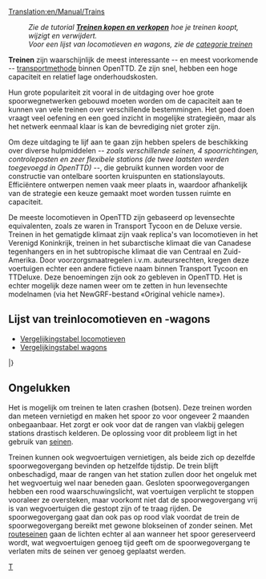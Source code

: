 [[Translation:en/Manual/Trains]]
{{nl/Inhoudsopgave}}
:''Zie de tutorial '''[[nl/Manual/Treinen kopen en verkopen|Treinen kopen en verkopen]]''' hoe je treinen koopt, wijzigt en verwijdert.''
:''Voor een lijst van locomotieven en wagons, zie de [[:Category:nl/Treinen|categorie treinen]]''

'''Treinen''' zijn waarschijnlijk de meest interessante -- en meest voorkomende -- [[nl/Manual/Voertuigen|transportmethode]] binnen OpenTTD. Ze zijn snel, hebben een hoge capaciteit en relatief lage onderhoudskosten.

Hun grote populariteit zit vooral in de uitdaging over hoe grote spoorwegnetwerken gebouwd moeten worden om de capaciteit aan te kunnen van vele treinen over verschillende bestemmingen. Het goed doen vraagt veel oefening en een goed inzicht in mogelijke strategieën, maar als het netwerk eenmaal klaar is kan de bevrediging niet groter zijn.

Om deze uitdaging te lijf aan te gaan zijn hebben spelers de beschikking over diverse hulpmiddelen ''-- zoals verschillende seinen, 4 spoorrichtingen, controleposten en zeer flexibele stations (de twee laatsten werden toegevoegd in OpenTTD) --'', die gebruikt kunnen worden voor de constructie van ontelbare soorten kruispunten en stationslayouts. Efficiëntere ontwerpen nemen vaak meer plaats in, waardoor afhankelijk van de strategie een keuze gemaakt moet worden tussen ruimte en capaciteit.

De meeste locomotieven in OpenTTD zijn gebaseerd op levensechte equivalenten, zoals ze waren in Transport Tycoon en de Deluxe versie. Treinen in het gematigde klimaat zijn vaak replica's van locomotieven in het Verenigd Koninkrijk, treinen in het subarctische klimaat die van Canadese tegenhangers en in het subtropische klimaat die van Centraal en Zuid-Amerika. Door voorzorgsmaatregelen i.v.m. auteursrechten, kregen deze voertuigen echter een andere fictieve naam binnen Transport Tycoon en TTDeluxe. Deze benoemingen zijn ook zo gebleven in OpenTTD. Het is echter mogelijk deze namen weer om te zetten in hun levensechte modelnamen (via het NewGRF-bestand «Original vehicle name»).

== Lijst van treinlocomotieven en -wagons ==

* [[nl/Manual/Base Set/Trains/Vergelijkingstabel locomotieven|Vergelijkingstabel locomotieven]]
* [[nl/Manual/Base Set/Trains/Vergelijkingstabel wagons|Vergelijkingstabel wagons]]

{{nl/Voertuigentabel/Start}}
{{en/VehicleTable/Header|Stoom}}
{{en/VehicleTable/Row|
*[[File:en/Kirbypaultank.png|Kirby Paul Tank Engine]] [[nl/Manual/Base Set/Trains/Kirby Paul Tank|Kirby Paul Tank]]
*[[File:en/Chaneyjubilee.png|Chaney "Jubilee" Engine]] [[nl/Manual/Base Set/Trains/Chaney "Jubilee"|Chaney "Jubilee"]]
*[[File:en/Ginzua4.png|Ginzu "A4" Engine]] [[nl/Manual/Base Set/Trains/Ginzu "A4"|Ginzu "A4"]]
*[[File:en/Sh8p.png|SH "8P" Engine]] [[nl/Manual/Base Set/Trains/SH "8P"|SH "8P"]]
|
*[[File:en/Wills280.png|Wills 2-8-0 Engine]] [[nl/Manual/Base Set/Trains/Wills 2-8-0|Wills 2-8-0]]
|
*[[File:en/Wills280.png|Wills 2-8-0 Engine]] [[nl/Manual/Base Set/Trains/Wills 2-8-0|Wills 2-8-0]]
|
*[[File:en/Ploddyphutchoochoo.png|Ploddyphut Choo-Choo Engine]] [[nl/Manual/Base Set/Trains/Ploddyphut Choo-Choo|Ploddyphut Choo-Choo]]
*[[File:en/Powernautchoochoo.png|Powernaut Choo-Choo Engine]] [[nl/Manual/Base Set/Trains/Powernaut Choo-Choo|Powernaut Choo-Choo]]
*[[File:en/Mightymoverchoochoo.png|Might Mover Choo-Choo Engine]] [[nl/Manual/Base Set/Trains/Mightymover Choo-Choo|Mightymover Choo-Choo]]
}}
{{en/VehicleTable/Header|Diesel}}
{{en/VehicleTable/Row|
*[[File:en/Manleymoreldmu.png|Manley-Morel DMU Engine]] [[nl/Manual/Base Set/Trains/Manley-Morel DMU|Manley-Morel DMU]]
*[[File:en/Shhendry25.png|SH/Hendry "25" Engine]] [[nl/Manual/Base Set/Trains/SH/Hendry "25"|SH/Hendry "25"]]
*[[File:en/Floss47.png|Floss "47" Engine]] [[nl/Manual/Base Set/Trains/Floss "47"|Floss "47"]]
*[[File:en/Uu37.png|UU "37" Engine]] [[nl/Manual/Base Set/Trains/UU "37"|UU "37"]]
*[[File:en/Sh125.png|SH "125" Engine]] [[nl/Manual/Base Set/Trains/SH "125"|SH "125"]]
*[[File:en/Dash.png|"Dash" Engine]] [[nl/Manual/Base Set/Trains/Dash|"Dash"]]
|
*[[File:en/Mjs250.png|MJS 250 Locomotief]] [[nl/Manual/Base Set/Trains/MJS250|MJS 250]]
*[[File:en/Kelling3100.png|Kelling 3100 Locomotief]] [[nl/Manual/Base Set/Trains/Kelling 3100|Kelling 3100]]
*[[File:en/Cs4000.png|CS4000 Locomotief]] [[nl/Manual/Base Set/Trains/CS4000|CS4000]]
*[[File:en/Cs2400.png|CS2400 Locomotief]] [[nl/Manual/Base Set/Trains/CS2400|CS2400]]
*[[File:en/Mjs1000.png|MJS 1000 Locomotief]] [[nl/Manual/Base Set/Trains/MJS 1000|MJS 1000]]
*[[File:en/Centennial.png|Centennial Locomotief]] [[nl/Manual/Base Set/Trains/Centennial|Centennial]]
*[[File:en/Turnerturbo.png|Turner Turbo]] [[nl/Manual/Base Set/Trains/Turner Turbo|Turner Turbo]]
|
*[[File:en/Mjs250.png|MJS 250 Locomotief]] [[nl/Manual/Base Set/Trains/MJS250|MJS 250]]
*[[File:en/Kelling3100.png|Kelling 3100 Locomotief]] [[nl/Manual/Base Set/Trains/Kelling 3100|Kelling 3100]]
*[[File:en/Cs4000.png|CS4000 Locomotief]] [[nl/Manual/Base Set/Trains/CS4000|CS4000]]
*[[File:en/Cs2400.png|CS2400 Locomotief]] [[nl/Manual/Base Set/Trains/CS2400|CS2400]]
*[[File:en/Mjs1000.png|MJS 1000 Locomotief]] [[nl/Manual/Base Set/Trains/MJS 1000|MJS 1000]]
*[[File:en/Centennial.png|Centennial Locomotief]] [[nl/Manual/Base Set/Trains/Centennial|Centennial]]
*[[File:en/Turnerturbo.png|Turner Turbo]] [[nl/Manual/Base Set/Trains/Turner Turbo|Turner Turbo]]
|
*[[File:en/Ploddyphutdiesel.png|Ploddyphut Diesel]] [[nl/Manual/Base Set/Trains/Ploddyphut Diesel|Ploddyphut Diesel]]
*[[File:en/Powernautdiesel.png|Powernaut Diesel]] [[nl/Manual/Base Set/Trains/Powernaut Diesel|Powernaut Diesel]]
}}
{{en/VehicleTable/Header|Elektrisch}}
{{en/VehicleTable/Row|
*[[File:en/Sh30.png|SH "30" Locomotief]] [[nl/Manual/Base Set/Trains/SH "30"|SH "30"]]
*[[File:en/Sh40.png|SH "40" Locomotief]] [[nl/Manual/Base Set/Trains/SH "40"|SH "40"]]
*[[File:en/Tim.png|"T.I.M" Locomotief]] [[nl/Manual/Base Set/Trains/T.I.M.|"T.I.M."]]
*[[File:en/Asiastar.png|"Asiastar" Locomotief]] [[nl/Manual/Base Set/Trains/AsiaStar|"AsiaStar"]]
|
Geen
|
Geen
|
Geen
}}
{{en/VehicleTable/Header|Monorail}}
{{en/VehicleTable/Row|
*[[File:en/X2001.png|X2001 Monorail Locomotief]] [[nl/Manual/Base Set/Trains/X2001|'X2001']]
*[[File:en/Millenniumz1.png|Milennium 'Z1' Monorail Locomotief]] [[nl/Manual/Base Set/Trains/Millennium Z1|'Millennium Z1']]
|
*[[File:en/X2001.png|X2001 Monorail Locomotief]] [[nl/Manual/Base Set/Trains/X2001|'X2001']]
*[[File:en/Millenniumz1.png|Milennium 'Z1' Monorail Locomotief]] [[nl/Manual/Base Set/Trains/Millennium Z1|'Millennium Z1']]
|
*[[File:en/X2001.png|X2001 Monorail Locomotief]] [[nl/Manual/Base Set/Trains/X2001|'X2001']]
*[[File:en/Millenniumz1.png|Milennium 'Z1' Monorail Locomotief]] [[nl/Manual/Base Set/Trains/Millennium Z1|'Millennium Z1']]
|
*[[File:en/Wizzowowz99.png|Wizzowow 'Z99' Monorail Locomotief]] [[nl/Manual/Base Set/Trains/Wizzowow Z99|Wizzowow Z99]]
}}
{{en/VehicleTable/Header|MagLev}}
{{en/VehicleTable/Row|
*[[File:en/Lev1leviathan.png|MagLev Locomotief 1: Leviathan]] [[nl/Manual/Base Set/Trains/Lev1 'Leviathan'|Lev1 'Leviathan']]
*[[File:en/Lev2cyclops.png|MagLev Locomotief 2: Cyclops]] [[nl/Manual/Base Set/Trains/Lev2 'Cyclops'|Lev2 'Cyclops']]
*[[File:en/Lev3pegasus.png|MagLev Locomotief 3: Pegasus]] [[nl/Manual/Base Set/Trains/Lev3 'Pegasus'|Lev3 'Pegasus']]
*[[File:en/Lev4chimaerarhead.png|MagLev Locomotief 4: Chimaera (front)]] [[nl/Manual/Base Set/Trains/Lev4 'Chimaera'|Lev4 'Chimaera']]
|
*[[File:en/Lev1leviathan.png|MagLev Locomotief 1: Leviathan]] [[nl/Manual/Base Set/Trains/Lev1 'Leviathan'|Lev1 'Leviathan']]
*[[File:en/Lev2cyclops.png|MagLev Locomotief 2: Cyclops]] [[nl/Manual/Base Set/Trains/Lev2 'Cyclops'|Lev2 'Cyclops']]
*[[File:en/Lev3pegasus.png|MagLev Locomotief 3: Pegasus]] [[nl/Manual/Base Set/Trains/Lev3 'Pegasus'|Lev3 'Pegasus']]
*[[File:en/Lev4chimaerarhead.png|MagLev Locomotief 4: Chimaera (front)]] [[nl/Manual/Base Set/Trains/Lev4 'Chimaera'|Lev4 'Chimaera']]
|
*[[File:en/Lev1leviathan.png|MagLev Locomotief 1: Leviathan]] [[nl/Manual/Base Set/Trains/Lev1 'Leviathan'|Lev1 'Leviathan']]
*[[File:en/Lev2cyclops.png|MagLev Locomotief 2: Cyclops]] [[nl/Manual/Base Set/Trains/Lev2 'Cyclops'|Lev2 'Cyclops']]
*[[File:en/Lev3pegasus.png|MagLev Locomotief 3: Pegasus]] [[nl/Manual/Base Set/Trains/Lev3 'Pegasus'|Lev3 'Pegasus']]
*[[File:en/Lev4chimaerarhead.png|MagLev Locomotief 4: Chimaera (front)]] [[nl/Manual/Base Set/Trains/Lev4 'Chimaera'|Lev4 'Chimaera']]
|
*[[File:en/Wizzowowrocketeer.png|Wizzowow Rocketeer uit het speelgoedlandschap]] [[nl/Manual/Base Set/Trains/Wizzowow Rocketeer|Wizzowow Rocketeer]]
}}
{{en/VehicleTable/Header|Wagons}}
{{en/VehicleTable/Row|
*[[File:en/Passengercarriage.png|Standaard Passagierswagon]] [[nl/Manual/Base Set/Trains/Passagierswagon|Passagierswagon]]
*[[File:en/Mailvan.png|Standaard postwagon]] [[nl/Manual/Base Set/Trains/Postwagon|Postwagon]]
*[[File:en/Coaltruck.png|Standaard kolenwagen]] [[nl/Kolenwagon|Kolenwagon]]
*[[File:en/Oiltanker.png|Standaard olietanker]] [[nl/Manual/Base Set/Trains/Olietanker|Olietanker]]
*[[File:en/Livestockvan.png|Standaard veewagon]] [[nl/Manual/Base Set/Trains/Veewagon|Veewagon]]
*[[File:en/Goodsvan.png|Standaard goederenwagon]] [[nl/Manual/Base Set/Trains/Goederenwagon|Goederenwagon]]
*[[File:en/Grainhopper.png|Standaard graanwagon]] [[nl/Manual/Base Set/Trains/Graanwagon|Graanwagon]]
*[[File:en/Woodtruck.png|Standaard houtwagon]] [[nl/Manual/Base Set/Trains/Houtwagon|Houtwagon]]
*[[File:en/Ironorehopper.png|Standaard ijzerertswagon]] [[nl/Manual/Base Set/Trains/IJzerertswagon|IJzerertswagon]]
*[[File:en/Steeltruck.png|Standaard staalwagon]] [[nl/Manual/Base Set/Trains/Staalwagon|Staalwagon]]
*[[File:en/Armouredvan.png|Standaard gepantserde wagon]] [[nl/Manual/Base Set/Trains/Gepantserde wagon|Gepantserde wagon]]
|
*[[File:en/Passengercarriagex.png|Tropische and Subarctische passagierswagon]] [[nl/Manual/Base Set/Trains/Passagierswagon|Passagierswagon]]
*[[File:en/Mailvan.png|Standaard postwagon]] [[nl/Manual/Base Set/Trains/Postwagon|Postwagon]]
*[[File:en/Coaltruck.png|Standaard kolenwagen]] [[nl/Kolenwagon|Kolenwagon]]
*[[File:en/Oiltanker.png|Standaard olietanker]] [[nl/Manual/Base Set/Trains/Olietanker|Olietanker]]
*[[File:en/Livestockvan.png|Standaard veewagon]] [[nl/Manual/Base Set/Trains/Veewagon|Veewagon]]
*[[File:en/Goodsvan.png|Standaard goederenwagon]] [[nl/Manual/Base Set/Trains/Goederenwagon|Goederenwagon]]
*[[File:en/Grainhopper.png|Standaard graanwagon]] [[nl/Manual/Base Set/Trains/Graanwagon|Graanwagon]]
*[[File:en/Woodtruck.png|Standaard houtwagon]] [[nl/Manual/Base Set/Trains/Houtwagon|Houtwagon]]
*[[File:en/Armouredvan.png|Standaard gepantserde wagon]] [[nl/Manual/Base Set/Trains/Gepantserde wagon|Gepantserde wagon]]
*[[File:en/Foodvan.png|Tropische and Subarctische voedselwagon]] [[nl/Manual/Base Set/Trains/Voedselwagon|Voedselwagon]]
*[[File:en/Papertruck.png|Tropische and Subarctische papierwagon]] [[nl/Manual/Base Set/Trains/Papierwagon|Papierwagon]]
|
*[[File:en/Passengercarriagex.png|Tropische and Subarctische passagierswagon]] [[nl/Manual/Base Set/Trains/Passagierswagon|Passagierswagon]]
*[[File:en/Mailvan.png|Standaard postwagon]] [[nl/Manual/Base Set/Trains/Postwagon|Postwagon]]
*[[File:en/Oiltanker.png|Standaard olietanker]] [[nl/Manual/Base Set/Trains/Olietanker|Olietanker]]
*[[File:en/Goodsvan.png|Standaard goederenwagon]] [[nl/Manual/Base Set/Trains/Goederenwagon|Goederenwagon]]
*[[File:en/Grainhopper.png|Standaard graanwagon]] [[en/Manual/Base Set/Trains/Grain Hopper|Graanwagon]]
*[[File:en/Woodtruck.png|Standaard houtwagon]] [[nl/Manual/Base Set/Trains/Houtwagon|Houtwagon]]
*[[File:en/Armouredvan.png|Standaard gepantserde]] [[nl/Manual/Base Set/Trains/Gepantserde wagon|Gepantserde wagon]]
*[[File:en/Foodvan.png|Tropische and Subarctische voedselwagon]] [[nl/Manual/Base Set/Trains/Voedselwagon|Voedsel wagon]]
*[[File:en/Copperorehopper.png|Tropische koperwagon]] [[nl/Manual/Base Set/Trains/Koperwagon|Koperwagon]]
*[[File:en/Watertanker.png|Tropische watertanker]] [[nl/Manual/Base Set/Trains/Watertanker|Watertanker]]
*[[File:en/Fruittruck.png|Tropical fruitwagon]] [[nl/Manual/Base Set/Trains/Fruitwagon|Fruitwagon]]
*[[File:en/Rubbertruck.png|Tropische rubberwagon]] [[nl/Manual/Base Set/Trains/Rubberwagon|Rubberwagon]]
|
*[[File:en/Passengercarriagetoyland.png|Standaard passagierswagon]] [[nl/Manual/Base Set/Trains/Passagierswagon|Passagierswagon]]
*[[File:en/Mailvanx.png|Standaard postwagon]] [[nl/Manual/Base Set/Trains/Postwagon|Postwagon]]
*[[File:en/Sugartruck.png|Suikerwagon in het speelgoedlandschap]] [[nl/Manual/Base Set/Trains/Suikerwagon|Suikerwagon]]
*[[File:en/Candyflosshopper.png|Suikerspinnenwagon in het speelgoedlandschap]] [[nl/Manual/Base Set/Trains/Suikerspinnenwagon|Suikerspinnenwagon]]
*[[File:en/Toffeehopper.png|Toffeewagon in het speelgoedlandschap]] [[nl/Manual/Base Set/Trains/Toffeewagon|Toffeewagon]]
*[[File:en/Bubblevan.png|Bellenwagon in het speelgoedlandschap]] [[nl/Manual/Base Set/Trains/Bellenwagon|Bellenwagon]]
*[[File:en/Colatanker.png|Colatanker in het speelgoedlandschap]] [[nl/Manual/Base Set/Trains/Colatanker|Colatanker]]
*[[File:en/Sweetvan.png|Snoepwagon in het speelgoedlandschap]] [[nl/Manual/Base Set/Trains/Snoepwagon|Snoepwagon]]
*[[File:en/Toyvan.png|Speelgoedwagon in het speelgoedlandschap]] [[nl/Manual/Base Set/Trains/Speelgoedwagon|Speelgoedwagon]]
*[[File:en/Batterytruck.png|Batterijwagon in het speelgoedlandschap]] [[nl/Manual/Base Set/Trains/Batterijwagon|Batterijwagon]]
*[[File:en/Fuzzydrinktruck.png|Frisdrankwagon in het speelgoedlandschap]] [[nl/Manual/Base Set/Trains/Frisdrankwagon|Frisdrankwagon]]
*[[File:en/Plastictruck.png|Plasticwagon in het speelgoedlandschap]] [[nl/Manual/Base Set/Trains/Plasticwagon|Plasticwagon]]
}}
|}

==Ongelukken==
Het is mogelijk om treinen te laten crashen (botsen). Deze treinen worden dan meteen vernietigd en maken het spoor zo voor ongeveer 2 maanden onbegaanbaar. Het zorgt er ook voor dat de rangen van vlakbij gelegen stations drastisch kelderen. De oplossing voor dit probleem ligt in het gebruik van [[nl/Manual/Seinen|seinen]].

Treinen kunnen ook wegvoertuigen vernietigen, als beide zich op dezelfde spoorwegovergang bevinden op hetzelfde tijdstip. De trein blijft onbeschadigd, maar de rangen van het station zullen door het ongeluk met het wegvoertuig wel naar beneden gaan. Gesloten spoorwegovergangen hebben een rood waarschuwingslicht, wat voertuigen verplicht te stoppen vooraleer ze oversteken, maar voorkomt niet dat de spoorwegovergang vrij is van wegvoertuigen die gestopt zijn of te traag rijden. De spoorwegovergang gaat dan ook pas op rood vlak voordat de trein de spoorwegovergang bereikt met gewone blokseinen of zonder seinen. Met [[nl/Manual/Seinen#Routeseinen|routeseinen]] gaan de lichten echter al aan wanneer het spoor gereserveerd wordt, wat wegvoertuigen genoeg tijd geeft om de spoorwegovergang te verlaten mits de seinen ver genoeg geplaatst werden.

<noinclude>[[Category:nl/Spoorwegen|T]]</noinclude>